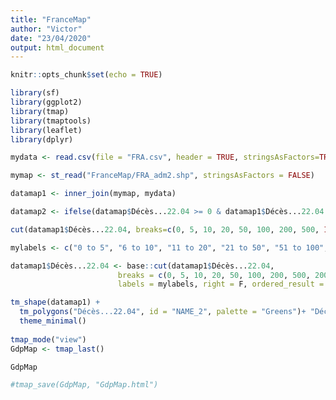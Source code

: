 ```yaml
---
title: "FranceMap"
author: "Victor"
date: "23/04/2020"
output: html_document
---
```


```r
knitr::opts_chunk$set(echo = TRUE)
```





```r

library(sf)
library(ggplot2)
library(tmap)
library(tmaptools)
library(leaflet)
library(dplyr)

mydata <- read.csv(file = "FRA.csv", header = TRUE, stringsAsFactors=TRUE, fileEncoding="latin1")n

mymap <- st_read("FranceMap/FRA_adm2.shp", stringsAsFactors = FALSE)

datamap1 <- inner_join(mymap, mydata)

```

```r

datamap2 <- ifelse(datamap$Décès...22.04 >= 0 & datamap1$Décès...22.04 <= 5, "0 to 5", ifelse(datamap1$Décès...22.04 >= 6 & datamap1$Décès...22.04 <= 10, "6 to 10", ifelse(datamap1$Décès...22.04 >= 11 & datamap1$Décès...22.04 <= 20, "11 to 20", ifelse(datamap1$Décès...22.04 >= 21 & datamap1$Décès...22.04 <= 50, "21 to 50", ifelse(datamap1$Décès...22.04 >= 51 & datamap1$Décès...22.04 <= 100, "51 to 100", ifelse(datamap1$Décès...22.04 >= 101 & datamap1$Décès...22.04 <= 200, "101 to 200", ifelse(datamap1$Décès...22.04 >= 201 & datamap1$Décès...22.04 <= 500, "201 to 500", ifelse(datamap1$Décès...22.04 >= 501, "501 or more", NA))))))))

cut(datamap1$Décès...22.04, breaks=c(0, 5, 10, 20, 50, 100, 200, 500, Inf), labels=c("0 to 5", "6 to 10", "11 to 20", "21 to 50", "51 to 100", "101 to 200","201 to 500", "500 or more"))

mylabels <- c("0 to 5", "6 to 10", "11 to 20", "21 to 50", "51 to 100", "101 to 200", "201 to 500", "500 or more")  

```

```r

datamap1$Décès...22.04 <- base::cut(datamap1$Décès...22.04,
                        breaks = c(0, 5, 10, 20, 50, 100, 200, 500, 2000), 
                        labels = mylabels, right = F, ordered_result = T)

```

```r

tm_shape(datamap1) +
  tm_polygons("Décès...22.04", id = "NAME_2", palette = "Greens")+ "Décés"
  theme_minimal()
  
tmap_mode("view")
GdpMap <- tmap_last()

```

```r

GdpMap

#tmap_save(GdpMap, "GdpMap.html")

```

